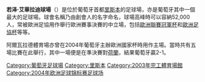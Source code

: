 {{noteTA
|G1=Football
|G2=UEFA
|1=zh-hans:阿尔瓦拉德;zh-hk:艾華拉迪;zh-tw:阿爾瓦拉德;
}}
{{Infobox Stadium
| name                = 艾華拉迪球場<br />''Estádio Alvalade''
| nickname            = 
| image               = 
[[歐洲足協足球場分類|欧洲足联足球场]]{{rating|5|5}}
| fullname            = 若泽·艾華拉迪球場<br>''Estádio José Alvalade''
| location            = {{POR}}[[里斯本|里斯本]]
| coordinates         = {{coord|38|45|40.30|N|9|9|38.82|W|type:landmark|display=title}}
| broke_ground        = 
| built               = 2003年
| opened              = 2003年8月6日
| renovated           = 
| expanded            = 
| closed              = 
| demolished          = 
| owner               = [[士砵亭|士砵亭]]
| operator            = 
| surface             = 草
| construction_cost   = 1億零500萬歐元
| architect           = 托马斯·塔维拉<br>（''Tomás Taveira''）
| structural engineer = 
| services engineer   = 
| general_contractor  = 
| project_manager     = 
| main_contractors    = 
| former_names        = 
| tenants             = [[士砵亭|士砵亭]]（2003–現在）
| capacity            = 50,076
| dimensions          = 105 x 68 [[米_(單位)|米]]
}}
'''若泽·艾華拉迪球場'''（{{lang-pt|Estádio José Alvalade}}）是位於葡萄牙首都[[里斯本|里斯本]]的足球場，亦是葡萄牙其中一個最大的足球場。球會名稱乃由創會人的名字命名，球場高峰時可以容納52,000人，常被歐洲足協用作舉行歐洲賽事決賽的中立場，包括[[歐洲聯賽冠軍杯|歐洲聯賽冠軍杯]]和[[歐洲足協杯|歐洲足協杯]]等等。

阿爾瓦拉德體育場亦曾在2004年葡萄牙主辦歐洲國家杯時用作主場。當時共有五場比賽在此舉行，其中一場便是在準決賽對[[荷蘭國家足球隊|荷蘭]]，結果葡萄牙贏2-1。

{{start box}}
{{succession box|3=[[歐洲足協盃|歐洲足協盃]]<br />決賽舉行場地|[[舊烏利維球場_(2008年)|烏利維球場]]<br />([[瑞典|瑞典]][[哥登堡|哥登堡]])|2=[[飛利浦大球場|飛利浦大球場]]<br />([[荷蘭|荷蘭]][[燕豪芬|燕豪芬]])|4=2005年}}
{{end box}}

[[Category:葡萄牙足球場|Category:葡萄牙足球場]]
[[Category:里斯本|Category:里斯本]]
[[Category:2003年完工體育場館|Category:2003年完工體育場館]]
[[Category:2004年欧洲足球锦标赛足球场|Category:2004年欧洲足球锦标赛足球场]]